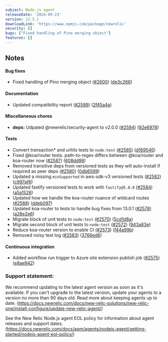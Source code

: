 ```yaml
---
subject: Node.js agent
releaseDate: '2024-09-23'
version: 12.5.1
downloadLink: 'https://www.npmjs.com/package/newrelic'
security: []
bugs: ["Fixed handling of Pino merging object"]
features: []
---
```


## Notes

#### Bug fixes

* Fixed handling of Pino merging object ([#2600](https://github.com/newrelic/node-newrelic/pull/2600)) ([de3c266](https://github.com/newrelic/node-newrelic/commit/de3c26683a1fb63da26cfd813599774a5db61097))

#### Documentation

* Updated compatibility report ([#2589](https://github.com/newrelic/node-newrelic/pull/2589)) ([2f45a4a](https://github.com/newrelic/node-newrelic/commit/2f45a4a535d83ac8fe073ed5082edda4ff1fb720))

#### Miscellaneous chores

* **deps:** Udpated @newrelic/security-agent to v2.0.0 ([#2594](https://github.com/newrelic/node-newrelic/pull/2594)) ([92e6978](https://github.com/newrelic/node-newrelic/commit/92e6978d74b365085afa719b02c41d07b1ba82ea))

#### Tests

* Convert transaction* and urltils tests to `node:test` ([#2585](https://github.com/newrelic/node-newrelic/pull/2585)) ([d169546](https://github.com/newrelic/node-newrelic/commit/d169546b7c51d83db0697f941343cd334f675e60))
* Fixed @koa/router tests. path-to-regex differs between @koa/router and koa-router now ([#2587](https://github.com/newrelic/node-newrelic/pull/2587)) ([608dd98](https://github.com/newrelic/node-newrelic/commit/608dd98924a3b8fd4b3b48d8fc3a0dc54ce493b2))
* Removed transitive deps from versioned tests as they will auto-install if required as peer deps ([#2580](https://github.com/newrelic/node-newrelic/pull/2580)) ([0db6599](https://github.com/newrelic/node-newrelic/commit/0db6599505ca568c82f36584f3214adcdb68a976))
* Updated a missing `minSupported` in aws-sdk-v3 versioned tests ([#2582](https://github.com/newrelic/node-newrelic/pull/2582)) ([c997af6](https://github.com/newrelic/node-newrelic/commit/c997af6ab935ff103fa97a21d204c9482e66aa61))
* Updated fastify versioned tests to work with `fastify@5.0.0` ([#2584](https://github.com/newrelic/node-newrelic/pull/2584)) ([a5a1526](https://github.com/newrelic/node-newrelic/commit/a5a1526c9aa83ca96d5d6e3ac0cc703cf7042efc))
* Updated how we handle the koa-router nuance of wildcard routes ([#2588](https://github.com/newrelic/node-newrelic/pull/2588)) ([ddeb097](https://github.com/newrelic/node-newrelic/commit/ddeb097a7f29b8fcdd7b4082fa4f8b55e5e386a9))
* Updated koa-router to tests to handle bug fixes from 13.0.1 ([#2578](https://github.com/newrelic/node-newrelic/pull/2578)) ([a28e2e6](https://github.com/newrelic/node-newrelic/commit/a28e2e66e8bcc71aadd6bbd9a84eadbc4990d490))
* Migrate block of unit tests to `node:test` ([#2570](https://github.com/newrelic/node-newrelic/pull/2570)) ([5cd1d8a](https://github.com/newrelic/node-newrelic/commit/5cd1d8aa6fa673d090e7b3d5fdc962c75c866706))
* Migrate second block of unit tests to `node:test` ([#2572](https://github.com/newrelic/node-newrelic/pull/2572)) ([943a83e](https://github.com/newrelic/node-newrelic/commit/943a83eb9f6267d76cd576c5375889cff89557e9))
* Reduce koa-router version to enable CI ([#2573](https://github.com/newrelic/node-newrelic/pull/2573)) ([f44a99b](https://github.com/newrelic/node-newrelic/commit/f44a99b2ffdd7b35c38708ebf200fb266e740187))
* Removed noisy test log ([#2583](https://github.com/newrelic/node-newrelic/pull/2583)) ([3766ed6](https://github.com/newrelic/node-newrelic/commit/3766ed634df348898515f95edc3c58389d67b62d))

#### Continuous integration

* Added workflow run trigger to Azure site extension publish job ([#2575](https://github.com/newrelic/node-newrelic/pull/2575)) ([e8ae942](https://github.com/newrelic/node-newrelic/commit/e8ae94249553c8c648e43adec271e9e2900c574a))


### Support statement:

We recommend updating to the latest agent version as soon as it's available. If you can't upgrade to the latest version, update your agents to a version no more than 90 days old. Read more about keeping agents up to date. (https://docs.newrelic.com/docs/new-relic-solutions/new-relic-one/install-configure/update-new-relic-agent/)

See the New Relic Node.js agent EOL policy for information about agent releases and support dates. (https://docs.newrelic.com/docs/apm/agents/nodejs-agent/getting-started/nodejs-agent-eol-policy/)